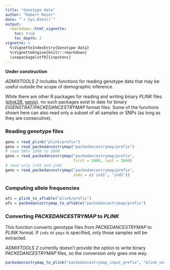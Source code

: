 ```yaml
---
title: "Genotype data"
author: "Robert Maier"
date: "`r Sys.Date()`"
output:
  rmarkdown::html_vignette:
    toc: true
    toc_depth: 2
vignette: >
  %\VignetteIndexEntry{Genotype data}
  %\VignetteEngine{knitr::rmarkdown}
  \usepackage[utf8]{inputenc}
---
```


**Under construction**

*ADMIXTOOLS 2* includes functions for reading genotype data that may be useful outside the scope of demographic inference.

While there are other R packages for reading and writing binary *PLINK* files ([plink2R](https://github.com/gabraham/plink2R), [genio](https://github.com/OchoaLab/genio)), no such packages exist to date for binary *EIGENSTRAT*/*PACKEDANCESTRYMAP* format files. Some of the functions shown here can also read only a subset of all samples or SNPs (as long as they are consecutive).

### Reading genotype files

```r
geno = read_plink("plink/prefix")
geno = read_packedancestrymap("packedancestrymap/prefix")
# read SNPs 1000 to 2000
geno = read_packedancestrymap("packedancestrymap/prefix",
                              first = 1000, last = 2000)
# read only ind1 and ind2
geno = read_packedancestrymap("packedancestrymap/prefix",
                              inds = c('ind1', 'ind2'))
```


### Computing allele frequencies

```r
afs = plink_to_aftable("plink/prefix")
afs = packedancestrymap_to_aftable("packedancestrymap/prefix")
```


### Converting *PACKEDANCESTRYMAP* to *PLINK*

This function converts genotype files from *PACKEDANCESTRYMAP* to *PLINK* format. If `inds` or `pops` is specified, only those samples will be extracted.

*ADMIXTOOLS 2* currently doesn't provide the option to write binary *PACKEDANCESTRYMAP* files, so the conversion only goes one way.

```r
packedancestrymap_to_plink("packedancestrymap_input_prefix", "plink_output_prefix")
```





